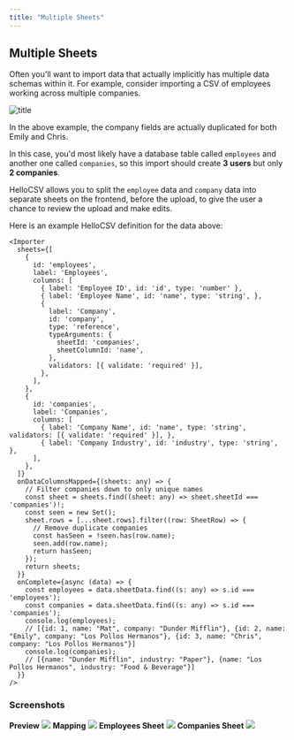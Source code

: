 ```yaml
---
title: "Multiple Sheets"
---
```


## Multiple Sheets

Often you'll want to import data that actually implicitly has multiple data schemas within it. For example, consider importing a CSV of employees working across multiple companies.

![title](/images/multiple-sheets/multiple-sheets.png)

In the above example, the company fields are actually duplicated for both Emily and Chris.

In this case, you'd most likely have a database table called `employees` and another one called `companies`, so this import should create **3 users** but only **2 companies**.

HelloCSV allows you to split the `employee` data and `company` data into separate sheets on the frontend, before the upload, to give the user a chance to review the upload and make edits.

Here is an example HelloCSV definition for the data above:

```tsx
<Importer
  sheets={[
    {
      id: 'employees',
      label: 'Employees',
      columns: [
        { label: 'Employee ID', id: 'id', type: 'number' },
        { label: 'Employee Name', id: 'name', type: 'string', },
        {
          label: 'Company',
          id: 'company',
          type: 'reference',
          typeArguments: {
            sheetId: 'companies',
            sheetColumnId: 'name',
          },
          validators: [{ validate: 'required' }],
        },
      ],
    },
    {
      id: 'companies',
      label: 'Companies',
      columns: [
        { label: 'Company Name', id: 'name', type: 'string', validators: [{ validate: 'required' }], },
        { label: 'Company Industry', id: 'industry', type: 'string', },
      ],
    },
  ]}
  onDataColumnsMapped={(sheets: any) => {
    // Filter companies down to only unique names
    const sheet = sheets.find((sheet: any) => sheet.sheetId === 'companies')!;
    const seen = new Set();
    sheet.rows = [...sheet.rows].filter((row: SheetRow) => {
      // Remove duplicate companies
      const hasSeen = !seen.has(row.name);
      seen.add(row.name);
      return hasSeen;
    });
    return sheets;
  }}
  onComplete={async (data) => {
    const employees = data.sheetData.find((s: any) => s.id === 'employees');
    const companies = data.sheetData.find((s: any) => s.id === 'companies');
    console.log(employees);
    // [{id: 1, name: "Mat", company: "Dunder Mifflin"}, {id: 2, name: "Emily", company: "Los Pollos Hermanos"}, {id: 3, name: "Chris", company: "Los Pollos Hermanos"}]
    console.log(companies);
    // [{name: "Dunder Mifflin", industry: "Paper"}, {name: "Los Pollos Hermanos", industry: "Food & Beverage"}]
  }}
/>
```


### Screenshots
**Preview**
<img src="/images/multiple-sheets/preview.png" />
**Mapping**
<img src="/images/multiple-sheets/mapping.png" />
**Employees Sheet**
<img src="/images/multiple-sheets/employees.png" />
**Companies Sheet**
<img src="/images/multiple-sheets/companies.png" />